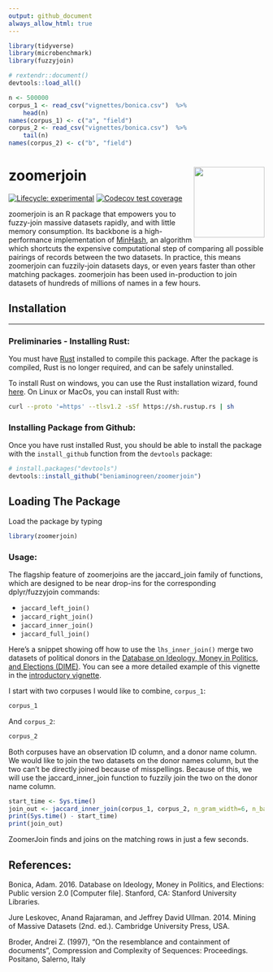 ```yaml
---
output: github_document
always_allow_html: true
---
```


```r
library(tidyverse)
library(microbenchmark)
library(fuzzyjoin)

# rextendr::document()
devtools::load_all()

n <- 500000
corpus_1 <- read_csv("vignettes/bonica.csv")  %>%
    head(n)
names(corpus_1) <- c("a", "field")
corpus_2 <- read_csv("vignettes/bonica.csv")  %>%
    tail(n)
names(corpus_2) <- c("b", "field")
```


# zoomerjoin <img src='man/figures/logo.png' align="right" height="139" />
<!-- badges: start -->
[![Lifecycle: experimental](https://img.shields.io/badge/lifecycle-experimental-orange.svg)](https://lifecycle.r-lib.org/articles/stages.html#experimental)
[![Codecov test coverage](https://codecov.io/gh/beniaminogreen/zoomerjoin/branch/main/graph/badge.svg)](https://app.codecov.io/gh/beniaminogreen/zoomerjoin?branch=main)
<!-- badges: end -->

zoomerjoin is an R package that empowers you to fuzzy-join massive datasets
rapidly, and with little memory consumption. Its backbone is a high-performance
implementation of [MinHash](https://en.wikipedia.org/wiki/MinHash), an
algorithm which shortcuts the expensive computational step of comparing all
possible pairings of records between the two datasets. In practice, this means
zoomerjoin can fuzzily-join datasets days, or even years faster than other
matching packages. zoomerjoin has been used in-production to join datasets of
hundreds of millions of names in a few hours.

## Installation

---

### Preliminaries - Installing Rust:

You must have [Rust](https://www.rust-lang.org/tools/install) installed to
compile this package. After the package is compiled, Rust is no longer
required, and can be safely uninstalled.

To install Rust on windows, you can use the Rust installation wizard, found
[here](https://forge.rust-lang.org/infra/other-installation-methods.html). On
Linux or MacOs, you can install Rust with:

``` sh
curl --proto '=https' --tlsv1.2 -sSf https://sh.rustup.rs | sh
```

### Installing Package from Github:

Once you have rust installed Rust, you should be able to install the package
with the `install_github` function from the `devtools` package:

``` r
# install.packages("devtools")
devtools::install_github("beniaminogreen/zoomerjoin")
```

## Loading The Package

Load the package by typing

```r
library(zoomerjoin)
```

### Usage:

The flagship feature of zoomerjoins are the jaccard_join family of functions, which
are designed to be near drop-ins for the corresponding dplyr/fuzzyjoin
commands:

* `jaccard_left_join()`
* `jaccard_right_join()`
* `jaccard_inner_join()`
* `jaccard_full_join()`

Here's a snippet showing off how to use the `lhs_inner_join()` merge two
datasets of political donors in the [Database on Ideology, Money in Politics,
and Elections (DIME)](https://data.stanford.edu/dime). You can see a more
detailed example of this vignette in the [introductory vignette](https://beniaminogreen.github.io/zoomerjoin/articles/guided_tour.html).

I start with two corpuses I would like to combine, `corpus_1`:

```r
corpus_1
```

And `corpus_2`:

```r
corpus_2
```

Both corpuses have an observation ID column, and a donor name column. We would
like to join the two datasets on the donor names column, but the two can't be
directly joined because of misspellings. Because of this, we will use the
jaccard_inner_join function to fuzzily join the two on the donor name column.

```r
start_time <- Sys.time()
join_out <- jaccard_inner_join(corpus_1, corpus_2, n_gram_width=6, n_bands=20, band_width=6)
print(Sys.time() - start_time)
print(join_out)
```

ZoomerJoin finds and joins on the matching rows in just a few seconds.

## References:

Bonica, Adam. 2016. Database on Ideology, Money in Politics, and Elections: Public version 2.0 [Computer file]. Stanford, CA: Stanford University Libraries.

Jure Leskovec, Anand Rajaraman, and Jeffrey David Ullman. 2014. Mining of Massive Datasets (2nd. ed.). Cambridge University Press, USA.

Broder, Andrei Z. (1997), "On the resemblance and containment of documents", Compression and Complexity of Sequences: Proceedings. Positano, Salerno, Italy

